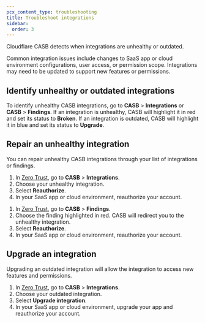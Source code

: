 ```yaml
---
pcx_content_type: troubleshooting
title: Troubleshoot integrations
sidebar:
  order: 3
---
```



Cloudflare CASB detects when integrations are unhealthy or outdated.

Common integration issues include changes to SaaS app or cloud environment configurations, user access, or permission scope. Integrations may need to be updated to support new features or permissions.

## Identify unhealthy or outdated integrations

To identify unhealthy CASB integrations, go to **CASB** > **Integrations** or **CASB** > **Findings**. If an integration is unhealthy, CASB will highlight it in red and set its status to **Broken**. If an integration is outdated, CASB will highlight it in blue and set its status to **Upgrade**.

## Repair an unhealthy integration

You can repair unhealthy CASB integrations through your list of integrations or findings.

<Tabs> <TabItem label="Integrations">

1. In [Zero Trust](https://one.dash.cloudflare.com/), go to **CASB** > **Integrations**.
2. Choose your unhealthy integration.
3. Select **Reauthorize**.
4. In your SaaS app or cloud environment, reauthorize your account.

</TabItem>

<TabItem label="Findings">

1. In [Zero Trust](https://one.dash.cloudflare.com/), go to **CASB** > **Findings**.
2. Choose the finding highlighted in red. CASB will redirect you to the unhealthy integration.
3. Select **Reauthorize**.
4. In your SaaS app or cloud environment, reauthorize your account.

</TabItem> </Tabs>

## Upgrade an integration

Upgrading an outdated integration will allow the integration to access new features and permissions.

1. In [Zero Trust](https://one.dash.cloudflare.com/), go to **CASB** > **Integrations**.
2. Choose your outdated integration.
3. Select **Upgrade integration**.
4. In your SaaS app or cloud environment, upgrade your app and reauthorize your account.
